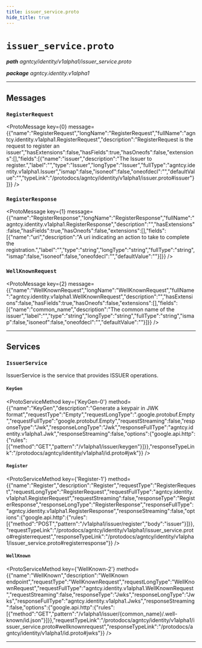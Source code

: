 ```yaml
---
title: issuer_service.proto
hide_title: true
---
```



# `issuer_service.proto`
_**path** agntcy/identity/v1alpha1/issuer_service.proto_

_**package** agntcy.identity.v1alpha1_



---

## Messages


### `RegisterRequest`
<ProtoMessage key={0} message={{"name":"RegisterRequest","longName":"RegisterRequest","fullName":"agntcy.identity.v1alpha1.RegisterRequest","description":"RegisterRequest is the request to register an issuer","hasExtensions":false,"hasFields":true,"hasOneofs":false,"extensions":[],"fields":[{"name":"issuer","description":"The Issuer to register.","label":"","type":"Issuer","longType":"Issuer","fullType":"agntcy.identity.v1alpha1.Issuer","ismap":false,"isoneof":false,"oneofdecl":"","defaultValue":"","typeLink":"/protodocs/agntcy/identity/v1alpha1/issuer.proto#issuer"}]}} />


### `RegisterResponse`
<ProtoMessage key={1} message={{"name":"RegisterResponse","longName":"RegisterResponse","fullName":"agntcy.identity.v1alpha1.RegisterResponse","description":"","hasExtensions":false,"hasFields":true,"hasOneofs":false,"extensions":[],"fields":[{"name":"uri","description":"A uri indicating an action to take to complete the registration.","label":"","type":"string","longType":"string","fullType":"string","ismap":false,"isoneof":false,"oneofdecl":"","defaultValue":""}]}} />


### `WellKnownRequest`
<ProtoMessage key={2} message={{"name":"WellKnownRequest","longName":"WellKnownRequest","fullName":"agntcy.identity.v1alpha1.WellKnownRequest","description":"","hasExtensions":false,"hasFields":true,"hasOneofs":false,"extensions":[],"fields":[{"name":"common_name","description":"The common name of the issuer","label":"","type":"string","longType":"string","fullType":"string","ismap":false,"isoneof":false,"oneofdecl":"","defaultValue":""}]}} />

---
## Services


### `IssuerService`

IssuerService is the service that provides ISSUER operations.


#### `KeyGen`
<ProtoServiceMethod key={'KeyGen-0'} method={{"name":"KeyGen","description":"Generate a keypair in JWK format","requestType":"Empty","requestLongType":".google.protobuf.Empty","requestFullType":"google.protobuf.Empty","requestStreaming":false,"responseType":"Jwk","responseLongType":"Jwk","responseFullType":"agntcy.identity.v1alpha1.Jwk","responseStreaming":false,"options":{"google.api.http":{"rules":[{"method":"GET","pattern":"/v1alpha1/issuer/keygen"}]}},"responseTypeLink":"/protodocs/agntcy/identity/v1alpha1/id.proto#jwk"}} />


#### `Register`
<ProtoServiceMethod key={'Register-1'} method={{"name":"Register","description":"Register","requestType":"RegisterRequest","requestLongType":"RegisterRequest","requestFullType":"agntcy.identity.v1alpha1.RegisterRequest","requestStreaming":false,"responseType":"RegisterResponse","responseLongType":"RegisterResponse","responseFullType":"agntcy.identity.v1alpha1.RegisterResponse","responseStreaming":false,"options":{"google.api.http":{"rules":[{"method":"POST","pattern":"/v1alpha1/issuer/register","body":"issuer"}]}},"requestTypeLink":"/protodocs/agntcy/identity/v1alpha1/issuer_service.proto#registerrequest","responseTypeLink":"/protodocs/agntcy/identity/v1alpha1/issuer_service.proto#registerresponse"}} />


#### `WellKnown`
<ProtoServiceMethod key={'WellKnown-2'} method={{"name":"WellKnown","description":"WellKnown endpoint","requestType":"WellKnownRequest","requestLongType":"WellKnownRequest","requestFullType":"agntcy.identity.v1alpha1.WellKnownRequest","requestStreaming":false,"responseType":"Jwks","responseLongType":"Jwks","responseFullType":"agntcy.identity.v1alpha1.Jwks","responseStreaming":false,"options":{"google.api.http":{"rules":[{"method":"GET","pattern":"/v1alpha1/issuer/{common_name}/.well-known/id.json"}]}},"requestTypeLink":"/protodocs/agntcy/identity/v1alpha1/issuer_service.proto#wellknownrequest","responseTypeLink":"/protodocs/agntcy/identity/v1alpha1/id.proto#jwks"}} />


---


  